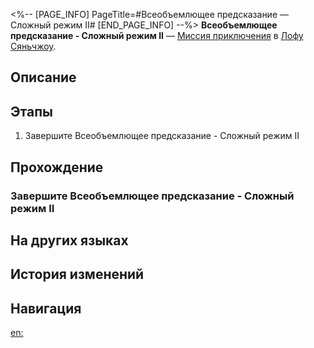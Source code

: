 <%-- [PAGE_INFO]
PageTitle=#Всеобъемлющее предсказание — Сложный режим II#
[END_PAGE_INFO] --%>
{{Дополнить|Диалоги.}}
{{Миссия Инфобокс
|id              = 8025226
|Название        = Всеобъемлющее предсказание - Сложный режим II
|Изображение     = Миссия Всеобъемлющее предсказание — Сложный режим II.png
|Тип             = Миссия приключения
|Событие         = 
|Глава           = 
|Условия         = 
|Персонажи       = Первопроходец
|СтартЛокация    = [[Лофу Сяньчжоу]] — [[Комиссия по предсказаниям]]
|Мир             = Лофу Сяньчжоу
|Предыдущая      = 
|Следующая       = 
|Награды         = 
}}
'''Всеобъемлющее предсказание - Сложный режим II''' — [[Миссия приключения]] в [[Лофу Сяньчжоу]].

==Описание==
{{Описание|<!--официальное описание из Перекрёстка судеб-->}}

==Этапы==
# Завершите Всеобъемлющее предсказание - Сложный режим II

==Прохождение==
{{Дополнить}}

===Завершите Всеобъемлющее предсказание - Сложный режим II===
{{Описание миссии|тип=Миссия приключения|локация=Комиссия по предсказаниям|Завершите Всеобъемлющее предсказание - Сложный режим II}}
{{Диалог Начало}}

{{Диалог Конец}}

==На других языках==
{{На других языках
|en   = Mutare Magnus Hard Mode II
|zhs  = 「大衍万象」困难模式II
|zht  = 「大衍萬象」困難模式II
|ja   = 「大衍万象」難易度・困難II
|ko   = 「대연만상」 어려움 모드 II
|es   = Mutare Magnus: modo difícil&nbsp;II
|fr   = Mode difficile II de Mutare Magnus
|ru   = Всеобъемлющее предсказание - Сложный режим II
|th   = Mutare Magnus โหมดยาก II
|vi   = "Vạn Tượng Tối Thượng" Chế Độ Khó II
|de   = Allumfassende Weissagung – Schwerer Modus II
|id   = "Mutare Magnus" Mode Sulit II
|pt   = Mutare Magnus - Modo Difícil II
}}

==История изменений==
{{История изменений|3.5}}

==Навигация==
{{Миссия приключения Навбокс|Глава }}

[[en:]]
